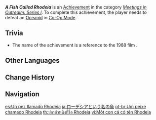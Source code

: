 {{Achievement Infobox
|id           = 86012
|order id     = 9012
|category     = Meetings in Outrealm: Series I
|description  = Defeat an [[Rhodeia of Loch|Oceanid]] in [[Co-Op Mode]].
|requirements = 
|primogems    = 10
|tracking     = 
|topic        = Oceanid; Co-Op Mode
}}
'''''A Fish Called Rhodeia''''' is an [[Achievement]] in the category ''[[Meetings in Outrealm: Series I]]''. To complete this achievement, the player needs to defeat an [[Rhodeia of Loch|Oceanid]] in [[Co-Op Mode]].

==Trivia==
* The name of the achievement is a reference to the 1988 film ''{{w|A Fish Called Wanda}}''.
<!--
==Video Guides==
{{EVT
|video1   = 
|caption1 = 
}}
-->
==Other Languages==
{{Other Languages
|en      = A Fish Called Rhodeia
|zhs     = 一条名叫洛蒂娅的鱼
|zhs_rm  = Yì Tiáo Míngjiào Luòdìyà de Yú
|zht     = 一條名叫洛蒂婭的魚
|zht_rm  = Yì Tiáo Míngjiào Luòdìyà de Yú
|zh_tl   = A Fish Called Rhodeia
|ja      = ローデシアという名の魚
|ja_rm   = Roodeshia to Iu Na no Sakana
|ja_tl   = A Fish Called Rhodeia
|ko      = //로데이아//라는 물고기 한 마리
|ko_tl   = A Fish Called Rhodeia
|es      = Un pez llamado Rhodeia
|es_tl   = A Fish Named Rhodeia
|fr      = Un poisson nommé Rhodeia
|fr_tl   = A Fish Called Rhodeia
|ru      = Рыба по имени Родия
|ru_tl   = A Fish Called Rhodeia
|th      = ปลาตัวหนึ่งที่ชื่อ Rhodeia
|th_rm   = Pla Tua Nueng thi Chue Rhodeia
|th_tl   = 
|vi      = Một con cá có tên Rhodeia
|vi_tl   = 
|de      = Ein Fisch namens Rhodeia
|de_tl   = A Fish Named Rhodeia
|id      = Seekor Ikan Bernama Rhodeia
|id_tl   = A Fish Called Rhodeia
|pt      = Um peixe chamado Rhodeia
|pt_tl   = 
|tr      = Rhodeia Adlı Bir Balık
|tr_tl   = A Fish Named Rhodeia
|it      = Un pesce di nome Rhodeia
|it_tl   = 
}}

==Change History==
{{Change History|1.0}}
<!--
==References==
{{Reflist}}
-->
==Navigation==
{{Achievement Navbox|Meetings in Outrealm: Series I}}

[[es:Un pez llamado Rhodeia]]
[[ja:ローデシアという名の魚]]
[[pt-br:Um peixe chamado Rhodeia]]
[[th:ปลาตัวหนึ่งที่ชื่อ Rhodeia]]
[[vi:Một con cá có tên Rhodeia]]